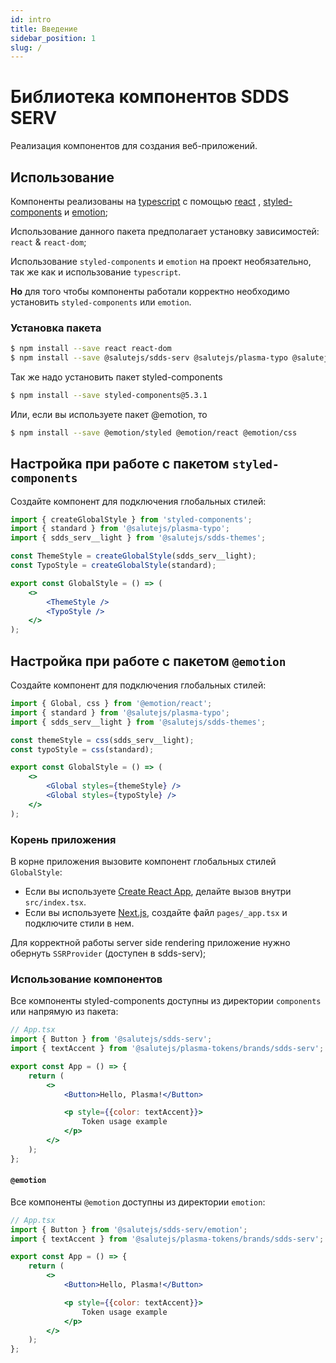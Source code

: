 ```yaml
---
id: intro
title: Введение
sidebar_position: 1
slug: /
---
```



# Библиотека компонентов SDDS SERV

Реализация компонентов для создания веб-приложений.

## Использование

Компоненты реализованы на [typescript](https://www.typescriptlang.org/) с помощью [react](https://reactjs.org/) , [styled-components](https://styled-components.com/) и [emotion](https://emotion.sh/);

Использование данного пакета предполагает установку зависимостей: `react` & `react-dom`;

Использование `styled-components` и `emotion` на проект необязательно, так же как и использование `typescript`.

**Но** для того чтобы компоненты работали корректно необходимо установить `styled-components` или `emotion`.

### Установка пакета

```bash
$ npm install --save react react-dom
$ npm install --save @salutejs/sdds-serv @salutejs/plasma-typo @salutejs/sdds-themes
```

Так же надо установить пакет styled-components

```bash
$ npm install --save styled-components@5.3.1
```

Или, если вы используете пакет @emotion, то

```bash
$ npm install --save @emotion/styled @emotion/react @emotion/css
```

## Настройка при работе с пакетом `styled-components`

Создайте компонент для подключения глобальных стилей:

```jsx title="GlobalStyle.tsx"
import { createGlobalStyle } from 'styled-components';
import { standard } from '@salutejs/plasma-typo';
import { sdds_serv__light } from '@salutejs/sdds-themes';

const ThemeStyle = createGlobalStyle(sdds_serv__light);
const TypoStyle = createGlobalStyle(standard);

export const GlobalStyle = () => (
    <>
        <ThemeStyle />
        <TypoStyle />
    </>
);
```

## Настройка при работе с пакетом `@emotion`

Создайте компонент для подключения глобальных стилей:

```jsx title="GlobalStyle.tsx"
import { Global, css } from '@emotion/react';
import { standard } from '@salutejs/plasma-typo';
import { sdds_serv__light } from '@salutejs/sdds-themes';

const themeStyle = css(sdds_serv__light);
const typoStyle = css(standard);

export const GlobalStyle = () => (
    <>
        <Global styles={themeStyle} />
        <Global styles={typoStyle} />
    </>
);
```

### Корень приложения

В корне приложения вызовите компонент глобальных стилей `GlobalStyle`:

-   Если вы используете [Create React App](https://create-react-app.dev), делайте вызов внутри `src/index.tsx`.
-   Если вы используете [Next.js](https://nextjs.org/), создайте файл `pages/_app.tsx` и подключите стили в нем.

Для корректной работы server side rendering приложение нужно обернуть `SSRProvider` (доступен в sdds-serv);

### Использование компонентов

Все компоненты styled-components доступны из директории `components` или напрямую из пакета:

```jsx
// App.tsx
import { Button } from '@salutejs/sdds-serv';
import { textAccent } from '@salutejs/plasma-tokens/brands/sdds-serv';

export const App = () => {
    return (
        <>
            <Button>Hello, Plasma!</Button>

            <p style={{color: textAccent}}>
                Token usage example
            </p>
        </>
    );
};
```

#### `@emotion`

Все компоненты `@emotion` доступны из директории `emotion`:

```jsx
// App.tsx
import { Button } from '@salutejs/sdds-serv/emotion';
import { textAccent } from '@salutejs/plasma-tokens/brands/sdds-serv';

export const App = () => {
    return (
        <>
            <Button>Hello, Plasma!</Button>

            <p style={{color: textAccent}}>
                Token usage example
            </p>
        </>
    );
};
```

